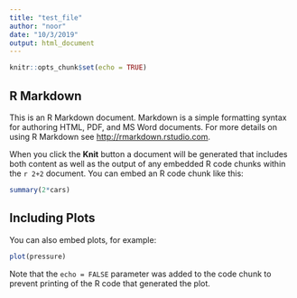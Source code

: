 ```yaml
---
title: "test_file"
author: "noor"
date: "10/3/2019"
output: html_document
---
```


```r
knitr::opts_chunk$set(echo = TRUE)
```

## R Markdown

This is an R Markdown document. Markdown is a simple formatting syntax for authoring HTML, PDF, and MS Word documents. For more details on using R Markdown see <http://rmarkdown.rstudio.com>.

When you click the **Knit** button a document will be generated that includes both content as well as the output of any embedded R code chunks within the `r 2+2` document. You can embed an R code chunk like this:

```r
summary(2*cars)
```

## Including Plots


\begin{equation}
\alpha = `r 1 + 1`
\end{equation}

You can also embed plots, for example:

```r
plot(pressure)
```

Note that the `echo = FALSE` parameter was added to the code chunk to prevent printing of the R code that generated the plot.
